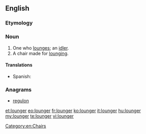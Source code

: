 ==English==

===Etymology===
{{suffix|lounge|er|lang=en}}

===Noun===
{{en-noun}}

# One who [[lounge]]s; an [[idler]].
# A chair made for [[lounge|lounging]].

====Translations====
{{trans-top|chair}}
* Spanish: {{t|es|tumbona|f}}
{{trans-mid}}
{{trans-bottom}}

===Anagrams===
* [[regulon#English|regulon]]

[[Category:en:Chairs]]

[[et:lounger]]
[[eo:lounger]]
[[fr:lounger]]
[[ko:lounger]]
[[it:lounger]]
[[hu:lounger]]
[[my:lounger]]
[[te:lounger]]
[[vi:lounger]]